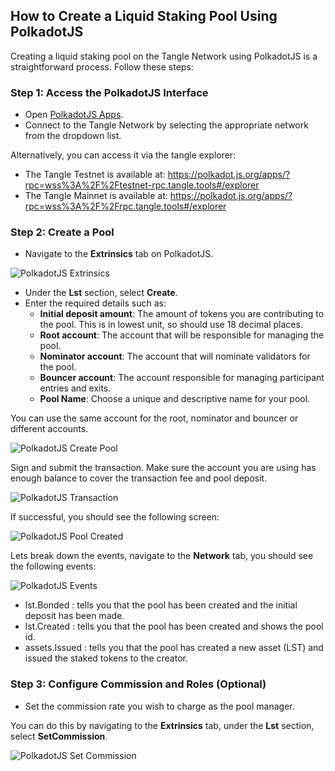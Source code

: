 ## How to Create a Liquid Staking Pool Using PolkadotJS

Creating a liquid staking pool on the Tangle Network using PolkadotJS is a straightforward process. Follow these steps:

### Step 1: Access the PolkadotJS Interface

- Open [PolkadotJS Apps](https://polkadot.js.org/apps/).
- Connect to the Tangle Network by selecting the appropriate network from the dropdown list.

Alternatively, you can access it via the tangle explorer:

- The Tangle Testnet is available at: https://polkadot.js.org/apps/?rpc=wss%3A%2F%2Ftestnet-rpc.tangle.tools#/explorer
- The Tangle Mainnet is available at: https://polkadot.js.org/apps/?rpc=wss%3A%2F%2Frpc.tangle.tools#/explorer

### Step 2: Create a Pool

- Navigate to the **Extrinsics** tab on PolkadotJS.

![PolkadotJS Extrinsics](./images/extrinsic.png)

- Under the **Lst** section, select **Create**.
- Enter the required details such as:
  - **Initial deposit amount**: The amount of tokens you are contributing to the pool. This is in lowest unit, so should use 18 decimal places.
  - **Root account**: The account that will be responsible for managing the pool.
  - **Nominator account**: The account that will nominate validators for the pool.
  - **Bouncer account**: The account responsible for managing participant entries and exits.
  - **Pool Name**: Choose a unique and descriptive name for your pool.

You can use the same account for the root, nominator and bouncer or different accounts.

![PolkadotJS Create Pool](./images/create.png)

Sign and submit the transaction. Make sure the account you are using has enough balance to cover the transaction fee and pool deposit.

![PolkadotJS Transaction](./images/sign.png)

If successful, you should see the following screen:

![PolkadotJS Pool Created](./images/inblock.png)

Lets break down the events, navigate to the **Network** tab, you should see the following events:

![PolkadotJS Events](./images/events.png)

- lst.Bonded : tells you that the pool has been created and the initial deposit has been made.
- lst.Created : tells you that the pool has been created and shows the pool id.
- assets.Issued : tells you that the pool has created a new asset (LST) and issued the staked tokens to the creator.


### Step 3: Configure Commission and Roles (Optional)

- Set the commission rate you wish to charge as the pool manager.

You can do this by navigating to the **Extrinsics** tab, under the **Lst** section, select **SetCommission**.

![PolkadotJS Set Commission](./images/commission.png)

